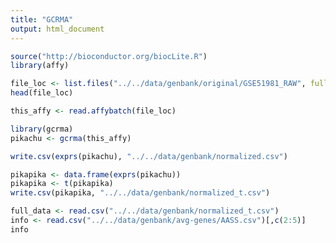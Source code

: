 ```yaml
---
title: "GCRMA"
output: html_document
---
```


```r
source("http://bioconductor.org/biocLite.R")
library(affy)
```

```r
file_loc <- list.files("../../data/genbank/original/GSE51981_RAW", full.names=TRUE)
head(file_loc)
```

```r
this_affy <- read.affybatch(file_loc)
```

```r
library(gcrma)
pikachu <- gcrma(this_affy)
```

```r
write.csv(exprs(pikachu), "../../data/genbank/normalized.csv")
```

```r
pikapika <- data.frame(exprs(pikachu))
pikapika <- t(pikapika)
write.csv(pikapika, "../../data/genbank/normalized_t.csv")
```

```r

full_data <- read.csv("../../data/genbank/normalized_t.csv")
info <- read.csv("../../data/genbank/avg-genes/AASS.csv")[,c(2:5)]
info
```

